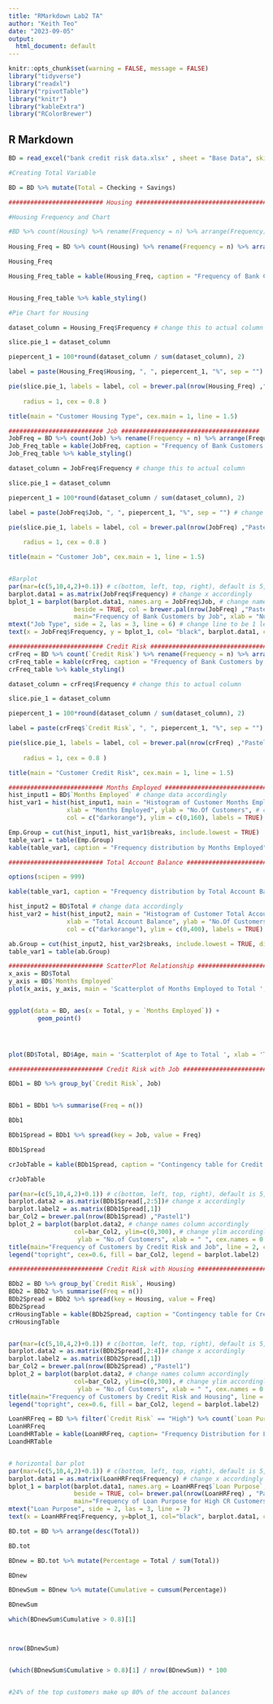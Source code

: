 ---
title: "RMarkdown Lab2 TA"
author: "Keith Teo"
date: "2023-09-05"
output:
  html_document: default
---

```{r setup, include=FALSE}
knitr::opts_chunk$set(warning = FALSE, message = FALSE)
library("tidyverse")
library("readxl")
library("rpivotTable")
library("knitr")
library("kableExtra")
library("RColorBrewer")
```

## R Markdown

```{r importing_data}

BD = read_excel("bank credit risk data.xlsx" , sheet = "Base Data", skip = 2)


```


```{r q1a), echo=FALSE}
#Creating Total Variable

BD = BD %>% mutate(Total = Checking + Savings)

########################## Housing ######################################

#Housing Frequency and Chart

#BD %>% count(Housing) %>% rename(Frequency = n) %>% arrange(Frequency)
  
Housing_Freq = BD %>% count(Housing) %>% rename(Frequency = n) %>% arrange(Frequency)

Housing_Freq

Housing_Freq_table = kable(Housing_Freq, caption = "Frequency of Bank Customers by Housing")


Housing_Freq_table %>% kable_styling()

#Pie Chart for Housing

dataset_column = Housing_Freq$Frequency # change this to actual column

slice.pie_1 = dataset_column

piepercent_1 = 100*round(dataset_column / sum(dataset_column), 2)

label = paste(Housing_Freq$Housing, ", ", piepercent_1, "%", sep = "") # change labels accordingly

pie(slice.pie_1, labels = label, col = brewer.pal(nrow(Housing_Freq) ,"Pastel2"), 
  
    radius = 1, cex = 0.8 )

title(main = "Customer Housing Type", cex.main = 1, line = 1.5)
```

```{r q1a.1), echo=TRUE}
########################## Job ######################################
JobFreq = BD %>% count(Job) %>% rename(Frequency = n) %>% arrange(Frequency)
Job_Freq_table = kable(JobFreq, caption = "Frequency of Bank Customers by Job")
Job_Freq_table %>% kable_styling()

dataset_column = JobFreq$Frequency # change this to actual column

slice.pie_1 = dataset_column

piepercent_1 = 100*round(dataset_column / sum(dataset_column), 2)

label = paste(JobFreq$Job, ", ", piepercent_1, "%", sep = "") # change labels accordingly

pie(slice.pie_1, labels = label, col = brewer.pal(nrow(JobFreq) ,"Pastel1"), 
  
    radius = 1, cex = 0.8 )

title(main = "Customer Job", cex.main = 1, line = 1.5)


#Barplot
par(mar=(c(5,10,4,2)+0.1)) # c(bottom, left, top, right), default is 5,4,4,2, change accordingly
barplot.data1 = as.matrix(JobFreq$Frequency) # change x accordingly
bplot_1 = barplot(barplot.data1, names.arg = JobFreq$Job, # change names column accordingly
                  beside = TRUE, col = brewer.pal(nrow(JobFreq) ,"Pastel1"), xlim=c(0,300),
                  main="Frequency of Bank Customers by Job", xlab = "Number of Customers", horiz = TRUE, las = 1, cex.names = 0.6)
mtext("Job Type", side = 2, las = 3, line = 6) # change line to be 1 less than left border
text(x = JobFreq$Frequency, y = bplot_1, col= "black", barplot.data1, cex=0.8, pos=4) # labels the barplot with numbers, pos 4 means right of bar
```
```{r q1a.2), echo=FALSE}
########################## Credit Risk ######################################
crFreq = BD %>% count(`Credit Risk`) %>% rename(Frequency = n) %>% arrange(Frequency)
crFreq_table = kable(crFreq, caption = "Frequency of Bank Customers by Credit Risk")
crFreq_table %>% kable_styling()

dataset_column = crFreq$Frequency # change this to actual column

slice.pie_1 = dataset_column

piepercent_1 = 100*round(dataset_column / sum(dataset_column), 2)

label = paste(crFreq$`Credit Risk`, ", ", piepercent_1, "%", sep = "") # change labels accordingly

pie(slice.pie_1, labels = label, col = brewer.pal(nrow(crFreq) ,"Pastel2"), 
  
    radius = 1, cex = 0.8 )

title(main = "Customer Credit Risk", cex.main = 1, line = 1.5)
```
```{r q1a.3), echo=FALSE}
########################## Months Employed ######################################
hist_input1 = BD$`Months Employed` # change data accordingly
hist_var1 = hist(hist_input1, main = "Histogram of Customer Months Employed", # change label accordingly
                xlab = "Months Employed", ylab = "No.Of Customers", # change xlab accordingly
                col = c("darkorange"), ylim = c(0,160), labels = TRUE) # change ylim accordingly, add in breaks = X to change breaks if necessary

Emp.Group = cut(hist_input1, hist_var1$breaks, include.lowest = TRUE)
table_var1 = table(Emp.Group)
kable(table_var1, caption = "Frequency distribution by Months Employed") %>% kable_styling()
```
```{r q1a.4), echo=FALSE}
########################## Total Account Balance ######################################

options(scipen = 999)

kable(table_var1, caption = "Frequency distribution by Total Account Balance") %>% kable_styling()

hist_input2 = BD$Total # change data accordingly
hist_var2 = hist(hist_input2, main = "Histogram of Customer Total Account Balance", # change label accordingly
                xlab = "Total Account Balance", ylab = "No.Of Customers", # change xlab accordingly
                col = c("darkorange"), ylim = c(0,400), labels = TRUE) # change ylim accordingly, add in breaks = X to change breaks if necessary

ab.Group = cut(hist_input2, hist_var2$breaks, include.lowest = TRUE, dig.lab = 5)
table_var1 = table(ab.Group)
```
```{r q1a.5), echo=FALSE}
########################## ScatterPlot Relationship ######################################
x_axis = BD$Total
y_axis = BD$`Months Employed`
plot(x_axis, y_axis, main = 'Scatterplot of Months Employed to Total ', xlab = 'Total', ylab = 'Months Employed')


ggplot(data = BD, aes(x = Total, y = `Months Employed`)) +
        geom_point()




plot(BD$Total, BD$Age, main = 'Scatterplot of Age to Total ', xlab = 'Total', ylab = 'Age')
```
```{r q1b), echo=FALSE}
########################## Credit Risk with Job ######################################

BDb1 = BD %>% group_by(`Credit Risk`, Job)


BDb1 = BDb1 %>% summarise(Freq = n())

BDb1

BDb1Spread = BDb1 %>% spread(key = Job, value = Freq)

BDb1Spread

crJobTable = kable(BDb1Spread, caption = "Contingency table for Credit Risk and Job") %>% kable_styling()

crJobTable

par(mar=(c(5,10,4,2)+0.1)) # c(bottom, left, top, right), default is 5,4,4,2, change accordingly
barplot.data2 = as.matrix(BDb1Spread[,2:5])# change x accordingly
barplot.label2 = as.matrix(BDb1Spread[,1]) 
bar_Col2 = brewer.pal(nrow(BDb1Spread) ,"Pastel1")
bplot_2 = barplot(barplot.data2, # change names column accordingly
                  col=bar_Col2, ylim=c(0,300), # change ylim accordingly
                   ylab = "No.of Customers", xlab = " ", cex.names = 0.8)
title(main="Frequency of Customers by Credit Risk and Job", line = 2, cex.main = 1)
legend("topright", cex=0.6, fill = bar_Col2, legend = barplot.label2)

########################## Credit Risk with Housing ######################################

BDb2 = BD %>% group_by(`Credit Risk`, Housing)
BDb2 = BDb2 %>% summarise(Freq = n())
BDb2Spread = BDb2 %>% spread(key = Housing, value = Freq)
BDb2Spread
crHousingTable = kable(BDb2Spread, caption = "Contingency table for Credit Risk and Housing") %>% kable_styling()
crHousingTable


par(mar=(c(5,10,4,2)+0.1)) # c(bottom, left, top, right), default is 5,4,4,2, change accordingly
barplot.data2 = as.matrix(BDb2Spread[,2:4])# change x accordingly
barplot.label2 = as.matrix(BDb2Spread[,1]) 
bar_Col2 = brewer.pal(nrow(BDb2Spread) ,"Pastel1")
bplot_2 = barplot(barplot.data2, # change names column accordingly
                  col=bar_Col2, ylim=c(0,300), # change ylim accordingly
                   ylab = "No.of Customers", xlab = " ", cex.names = 0.8)
title(main="Frequency of Customers by Credit Risk and Housing", line = 2, cex.main = 1)
legend("topright", cex=0.6, fill = bar_Col2, legend = barplot.label2)


```
```{r q1c), echo=FALSE}
LoanHRFreq = BD %>% filter(`Credit Risk` == "High") %>% count(`Loan Purpose`) %>% rename(Frequency = n) %>% arrange(Frequency)
LoanHRFreq
LoandHRTable = kable(LoanHRFreq, caption= "Frequency Distribution for Loan Purpose for High CR Customers") %>% kable_styling()
LoandHRTable


# horizontal bar plot
par(mar=(c(5,10,4,2)+0.1)) # c(bottom, left, top, right), default is 5,4,4,2, change accordingly
barplot.data1 = as.matrix(LoanHRFreq$Frequency) # change x accordingly
bplot_1 = barplot(barplot.data1, names.arg = LoanHRFreq$`Loan Purpose`, # change names column accordingly
                  beside = TRUE, col= brewer.pal(nrow(LoanHRFreq) , "Pastel1"), xlim=c(0,80),
                  main="Frequency of Loan Purpose for High CR Customers", xlab = "No. of Loans", horiz = TRUE, las = 1, cex.names = 0.7)
mtext("Loan Purpose", side = 2, las = 3, line = 7)
text(x = LoanHRFreq$Frequency, y=bplot_1, col="black", barplot.data1, cex=0.8, pos=4)
```
```{r q1d), echo=FALSE}

BD.tot = BD %>% arrange(desc(Total))

BD.tot

BDnew = BD.tot %>% mutate(Percentage = Total / sum(Total))

BDnew

BDnewSum = BDnew %>% mutate(Cumulative = cumsum(Percentage))

BDnewSum

which(BDnewSum$Cumulative > 0.8)[1]



nrow(BDnewSum)


(which(BDnewSum$Cumulative > 0.8)[1] / nrow(BDnewSum)) * 100


#24% of the top customers make up 80% of the account balances
```